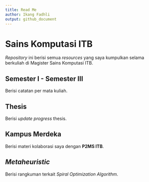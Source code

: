 ```yaml
---
title: Read Me
author: Ikang Fadhli
output: github_document
---
```


# Sains Komputasi ITB

_Repository_ ini berisi semua _resources_ yang saya kumpulkan selama berkuliah di Magister Sains Komputasi ITB.


## Semester I - Semester III

Berisi catatan per mata kuliah.

## Thesis

Berisi _update progress_ thesis.

## Kampus Merdeka

Berisi materi kolaborasi saya dengan __P2MS ITB__.

## _Metaheuristic_

Berisi rangkuman terkait _Spiral Optimization Algorithm_. 